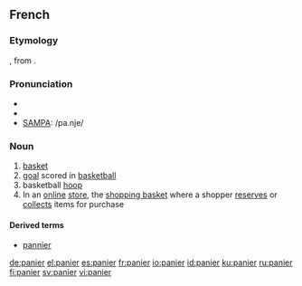 ==French==
===Etymology===
{{L.|fr}} {{term|panarium|pānārium|breadbasket}}, from {{term|panis|pānis|bread}}.

===Pronunciation===
*{{audio|Fr-panier.ogg|audio}}
*{{IPA|/pa.nje/}}
*[[w:SAMPA|SAMPA]]: /pa.nje/

===Noun===
{{fr-noun|m}}

# [[basket]]
# [[goal]] scored in [[basketball]]
# basketball [[hoop]]
# In an [[online]] [[store]], the [[shopping basket]] where a shopper [[reserves]] or [[collects]] items for purchase

====Derived terms====
* [[pannier]]

[[de:panier]]
[[el:panier]]
[[es:panier]]
[[fr:panier]]
[[io:panier]]
[[id:panier]]
[[ku:panier]]
[[ru:panier]]
[[fi:panier]]
[[sv:panier]]
[[vi:panier]]